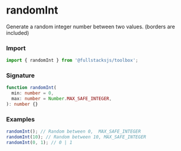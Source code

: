 # randomInt

Generate a random integer number between two values. (borders are included)

### Import

```typescript copy
import { randomInt } from '@fullstacksjs/toolbox';
```

### Signature

```typescript copy
function randomInt(
  min: number = 0,
  max: number = Number.MAX_SAFE_INTEGER,
): number {}
```

### Examples

```typescript copy
randomInt(); // Random between 0,  MAX_SAFE_INTEGER
randomInt(10); // Random between 10, MAX_SAFE_INTEGER
randomInt(0, 1); // 0 | 1
```

